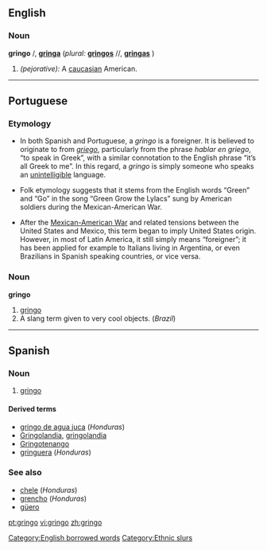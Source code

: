 ==English==

===Noun===
'''gringo''' {{m}}/{{f}}, '''[[gringa]]''' {{f}} (''plural:'' '''[[gringos]]''' {{m}}/{{f}}/{{n}}, '''[[gringas]]''' {{f}})
# ''(pejorative):'' A [[caucasian]] American.

----

==Portuguese==

===Etymology===
*In both Spanish and Portuguese, a ''gringo'' is a foreigner. It is believed to originate to from ''[[griego]]'', particularly from the phrase ''hablar en griego'', “to speak in Greek”, with a similar connotation to the English phrase “it’s all Greek to me”. In this regard, a ''gringo'' is simply someone who speaks an [[unintelligible]] language.

*Folk etymology suggests that it stems from the English words “Green” and “Go” in the song “Green Grow the Lylacs” sung by American soldiers during the Mexican-American War.

*After the [[w:Mexican-American War|Mexican-American War]] and related tensions between the United States and Mexico, this term began to imply United States origin. However, in most of Latin America, it still simply means “foreigner”; it has been applied for example to Italians living in Argentina, or even Brazilians in Spanish speaking countries, or vice versa.

===Noun===
'''gringo'''
# [[#Noun|gringo]]
# A slang term given to very cool objects. (''Brazil'')


----

==Spanish==

===Noun===
{{es-noun-mf|feminine=gringa}}

# [[#Noun|gringo]]

====Derived terms====
*[[gringo de agua juca]] (''Honduras'')
*[[Gringolandia]], [[gringolandia]] {{f}}
*[[Gringotenango]]
*[[gringuera]] {{f}} (''Honduras'')

===See also===
*[[chele]] (''Honduras'')
*[[grencho]] (''Honduras'')
*[[güero]]

[[Category:English borrowed words]]
[[Category:Ethnic slurs]]

[[pt:gringo]]
[[vi:gringo]]
[[zh:gringo]]